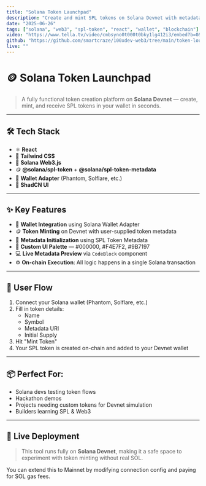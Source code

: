 ```yaml
---
title: "Solana Token Launchpad"
description: "Create and mint SPL tokens on Solana Devnet with metadata, wallet integration, and a single-click minting experience."
date: "2025-06-26"
tags: ["solana", "web3", "spl-token", "react", "wallet", "blockchain"]
video: "https://www.tella.tv/video/cmbsyno0t000t0bky1lg412i3/embed?b=0&title=0&a=0&loop=0&t=0&muted=0&wt=0"
github: "https://github.com/smartcraze/100xdev-web3/tree/main/token-lounchpad-2"
live: ""
---
```


# 🪙 **Solana Token Launchpad**

> A fully functional token creation platform on **Solana Devnet** — create, mint, and receive SPL tokens in your wallet in seconds.

---

## 🛠 Tech Stack

- ⚛️ **React**  
- 🎨 **Tailwind CSS**  
- 🔗 **Solana Web3.js**  
- 🪙 **@solana/spl-token** + **@solana/spl-token-metadata**  
- 💼 **Wallet Adapter** (Phantom, Solflare, etc.)  
- 💅 **ShadCN UI**

---

## ✨ Key Features

- 🔐 **Wallet Integration** using Solana Wallet Adapter  
- 🪙 **Token Minting** on Devnet with user-supplied token metadata  
- 🧠 **Metadata Initialization** using SPL Token Metadata  
- 🎨 **Custom UI Palette** — #000000, #F4E7F2, #9B7197  
- 💻 **Live Metadata Preview** via `CodeBlock` component  
- ⚙️ **On-chain Execution**: All logic happens in a single Solana transaction  

---

## 🎯 User Flow

1. Connect your Solana wallet (Phantom, Solflare, etc.)  
2. Fill in token details:  
   - Name  
   - Symbol  
   - Metadata URI  
   - Initial Supply  
3. Hit "Mint Token"  
4. Your SPL token is created on-chain and added to your Devnet wallet  

---

## 📦 Perfect For:

- Solana devs testing token flows  
- Hackathon demos  
- Projects needing custom tokens for Devnet simulation  
- Builders learning SPL & Web3

---

## 🔁 Live Deployment

> This tool runs fully on **Solana Devnet**, making it a safe space to experiment with token minting without real SOL.

You can extend this to Mainnet by modifying connection config and paying for SOL gas fees.

